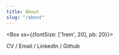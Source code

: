 ```yaml
---
title: About
slug: "/about"
---
```



<LongVersion />

<!--<Box sx={{ mr: [0, 2], mt: 5, mb: 40 }}>
  <p>Hi! I'm Gabe.</p>
  <p>
    Since 2015, I've worked as a freelance developer and designer for
    businesses and non-profits in New York, Baltimore, and San Francisco. Some
    of my past clients include{" "}
    <a
      target="_blank"
      rel="noopener noreferrer"
      href="https://nfusemagnesium.com"
    >
      nfuse
    </a>
    ,{" "}
    <a target="_blank" rel="noopener noreferrer" href="https://www.maysles.org">
      Maysles Documentary Center
    </a>
    , and{" "}
    <a
      target="_blank"
      rel="noopener noreferrer"
      href="https://accessprojectca.org"
    >
      The Access Project
    </a>
  </p>

  <p>
    I graduated from{" "}
    <a
      target="_blank"
      rel="noopener noreferrer"
      href="https://gallatin.nyu.edu"
    >
      NYU Gallatin
    </a>{" "}
    in 2020 with an individualized major that combined topics from Media
    Studies, Philosophy, and American Studies. I also received a minor in
    Graphic Design and took classes in Computer Science, Web Development, and
    Interactive Narrative.
  </p>
</Box>-->

<Box sx={{fontSize: ['1rem', 20], pb: 20}}>
  <Link
    target="_blank"
    rel="noopener noreferrer"
    href={`/Resume-2022.pdf`}
    >
    CV
  </Link>
  <Text sx={{color: 'muted'}}> / </Text>
  <Link
    href="mailto:contact@gabedonner.com"
    >
    Email
  </Link>
  <Text sx={{color: 'muted'}}> / </Text>

  <Link
    target="_blank"
    rel="noopener noreferrer"
    href="https://www.linkedin.com/in/gabedonner/"
    >
    LinkedIn
  </Link>
  <Text sx={{color: 'muted'}}> / </Text>
  <Link
    target="_blank"
    rel="noopener noreferrer"
    href="https://github.com/gabedonner/"
    >
    Github
  </Link>
</Box>